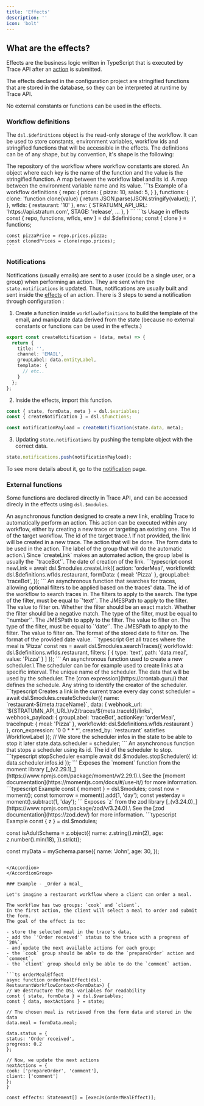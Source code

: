 ```yaml
---
title: 'Effects'
description: ''
icon: 'bolt'
---
```


## What are the effects?

Effects are the business logic written in TypeScript that is executed by Trace API
after an [action](/configuration/action) is submitted.

The effects declared in the configuration project are stringified functions that are stored in the database,
so they can be interpreted at runtime by Trace API.

<Info>No external constants or functions can be used in the effects.</Info>

### Workflow definitions

The `dsl.$definitions` object is the read-only storage of the workflow. It can be used to store constants, environment variables, workflow ids and stringified functions that will be accessible in the effects.
The definitions can be of any shape, but by convention, it's shape is the following:

<Tabs>
  <Tab title="Documentation">
    <ParamField path="repo" type="object">
      The repository of the workflow where workflow constants are stored.
    </ParamField>
    <ParamField path="functions" type="object">
      An object where each key is the name of the function and the value is the stringified function.
    </ParamField>
    <ParamField path="wfIds" type="object" >
      A map between the workflow label and its id.
    </ParamField>
    <ParamField path="env" type="object" >
      A map between the environment variable name and its value.
    </ParamField>
  </Tab>
  <Tab title="Example">
    ```ts Example of a workflow definitions
    {
      repo: {
        prices: {
          pizza: 10,
          salad: 5,
        }
      },
      functions: {
        clone: 'function clone(value) { return JSON.parse(JSON.stringify(value)); }',
      },
      wfIds: {
        restaurant: '10'
      },
      env: {
        STRATUMN_API_URL: 'https://api.stratum.com',
        STAGE: 'release',
        ...
      },
    }
    ```
  </Tab>
   <Tab title="Usage">
    ```ts Usage in effects
    const { repo, functions, wfIds, env } = dsl.$definitions;
    const { clone } = functions;
    
    const pizzaPrice = repo.prices.pizza;
    const clonedPrices = clone(repo.prices);
    ```
  </Tab>
</Tabs>

### Notifications

Notifications (usually emails) are sent to a user (could be a single user, or a group) when performing an action. They are sent when the `state.notifications` is updated. Thus, notifications are usually built and sent inside the [effects](/configuration/action/effects) of an action.
There is 3 steps to send a notification through configuration :

1. Create a function inside `workflowDefinitions` to build the template of the email, and manipulate data derived from the state (because no external constants or functions can be used in the effects.)

```typescript create a custom function in the workflow /definitions/functions
export const createNotification = (data, meta) => {
  return {
    title: '',
    channel: 'EMAIL',
    groupLabel: data.entityLabel,
    template: {
      // etc..
    }
  };
};
```

2. Inside the effects, import this function.

```typescript Usage in effects
const { state, formData, meta } = dsl.$variables;
const { createNotification } = dsl.$functions;

const notificationPayload = createNotification(state.data, meta);
```

3. Updating `state.notifications` by pushing the template object with the correct data.

```typescript Update state
state.notifications.push(notificationPayload);
```

To see more details about it, go to the [notification](/configuration/action/notifications) page.

### External functions

Some functions are declared directly in Trace API, and can be accessed direcly in the effects using `dsl.$modules`.

<AccordionGroup>
<Accordion title="createLink" icon="link">
  An asynchronous function designed to create a new link,
  enabling Trace to automatically perform an action.
  This action can be executed within any workflow,
  either by creating a new trace or targeting an existing one.
  <Tabs>
    <Tab title="Body">
      <ParamField path="workflowId" type="string" required>
        The id of the target workflow.
      </ParamField>
      <ParamField path="traceId" type="string">
        The id of the target trace.\
        If not provided, the link will be created in a new trace.
      </ParamField>
      <ParamField path="action" type="string" required>
        The action that will be done.
      </ParamField>
      <ParamField path="formData" type="object" required>
        The form data to be used in the action.
      </ParamField>
      <ParamField path="groupLabel" type="string" required>
        The label of the group that will do the automatic action.\
        Since `createLink` makes an automated action, the group label is usually the `'traceBot'`.
      </ParamField>
      <ParamField path="createdAt" type="string" required>
        The date of creation of the link.
      </ParamField>
    </Tab>
    <Tab title="Example">
      ```typescript
      const newLink = await dsl.$modules.createLink({
        action: 'orderMeal',
        workflowId: dsl.$definitions.wfIds.restaurant,
        formData: {
          meal: 'Pizza'
        },
        groupLabel: 'traceBot',
      });
      ```
    </Tab>
  </Tabs>
</Accordion>

<Accordion title="searchTraces" icon="magnifying-glass">
  An asynchronous function that searches for traces, allowing optional filters to be applied based on the traces' data.
  <Tabs>
    <Tab title="Body">
      <ParamField path="workflowId" type="string" required>
        The id of the workflow to search traces in.
      </ParamField>
      <ParamField path="filters" type="JSONDeepFilterValue[]">
        The filters to apply to the search.
        <Expandable title="JSONDeepFilterValue type" defaultOpen={false}>
          <Tabs>
            <Tab title="TextFilterValue">
              <ParamField path="type" type="literal" required>
                The type of the filter, must be equal to `'text'`.
              </ParamField>
              <ParamField path="path" type="JMESPath" required>
                The JMESPath to apply to the filter.
              </ParamField>
              <ParamField path="value" type="string" required>
                The value to filter on.
              </ParamField>
              <ParamField path="exact" type="boolean">
                Whether the filter should be an exact match.
              </ParamField>
              <ParamField path="not" type="boolean">
                Whether the filter should be a negative match.
              </ParamField>
            </Tab>
            <Tab title="NumberFilterValue">
              <ParamField path="type" type="literal" required>
                The type of the filter, must be equal to `'number'`.
              </ParamField>
              <ParamField path="path" type="JMESPath" required>
                The JMESPath to apply to the filter.
              </ParamField>
              <ParamField path="value" type="string" required>
                The value to filter on.
              </ParamField>
            </Tab>
            <Tab title="DateFilterValue">
              <ParamField path="type" type="literal" required>
                The type of the filter, must be equal to `'date'`.
              </ParamField>
              <ParamField path="path" type="JMESPath" required>
                The JMESPath to apply to the filter.
              </ParamField>
              <ParamField path="value" type="string" required>
                The value to filter on.
              </ParamField>
              <ParamField path="format" type="string">
                The format of the stored date to filter on.
              </ParamField>
              <ParamField path="inputFormat" type="string">
                The format of the provided date value.
              </ParamField>
            </Tab>
          </Tabs>
        </Expandable>
      </ParamField>
    </Tab>
    <Tab title="Example">
      ```typescript Get all traces where the meal is 'Pizza'
     const res = await dsl.$modules.searchTraces({
        workflowId: dsl.$definitions.wfIds.restaurant,
        filters: [
          {
            type: 'text',
            path: 'data.meal',
            value: 'Pizza'
          }
        ]
      });
      ```
    </Tab>
  </Tabs>
</Accordion>

<Accordion title="createScheduler" icon="timer">
  An asynchronous function used to create a new scheduler.\
  The scheduler can be for example used to create links at a specific interval.
  <Tabs>
    <Tab title="Body">
      <ParamField path="name" type="string" required>
        The unique name of the scheduler.
      </ParamField>
      <ParamField path="data" type="object">
        The data that will be used by the scheduler.
      </ParamField>
      <ParamField path="cron_expression" type="string" required>
        The [cron expression](https://crontab.guru/) that defines the schedule.
      </ParamField>
      <ParamField path="created_by" type="string" required>
        Any string to identify the creator of the scheduler.
      </ParamField>
    </Tab>
    <Tab title="Example">
      ```typescript Creates a link in the current trace every day
      const scheduler = await dsl.$modules.createScheduler({
        name: `restaurant-${meta.traceName}`,
        data: {
          webhook_url: `${STRATUMN_API_URL}/v2/traces/${meta.traceId}/links`,
          webhook_payload: {
            groupLabel: 'traceBot',
            actionKey: 'orderMeal',
            traceInput: {
              meal: 'Pizza'
            },
            workflowId: dsl.$definitions.wfIds.restaurant
          }
        },
        cron_expression: '0 0 * * *',
        created_by: `restaurant` satisfies WorkflowLabel
      });
      // We store the scheduler infos in the state to be able to stop it later
      state.data.scheduler = scheduler;
      ```
    </Tab>
  </Tabs>
</Accordion>
<Accordion title="stopScheduler" icon="stop">
  An asynchronous function that stops a scheduler using its id.
  <Tabs>
    <Tab title="Body">
      <ParamField path="id" type="string" required>
        The id of the scheduler to stop.
      </ParamField>
    </Tab>
    <Tab title="Example">
      ```typescript stopScheduler example
      await dsl.$modules.stopScheduler({
        id: data.scheduler.infos.id
      });
      ```
    </Tab>
  </Tabs>
</Accordion>
<Accordion title="moment" icon="clock">
  Exposes the `moment` function from the moment library [_(v2.29.1)_](https://www.npmjs.com/package/moment/v/2.29.1).\
  See the [moment documentation](https://momentjs.com/docs/#/use-it/) for more information.
  ```typescript Example
  const { moment } = dsl.$modules;
  const now = moment();
  const tomorrow = moment().add(1, 'day');
  const yesterday = moment().subtract(1, 'day');
  ```
</Accordion>
<Accordion title="zod" icon="shield-check">
  Exposes `z` from the zod library [_(v3.24.0)_](https://www.npmjs.com/package/zod/v/3.24.0).\
  See the [zod documentation](https://zod.dev/) for more information.
  ```typescript Example
  const { z } = dsl.$modules;

const isAdultSchema = z.object({
name: z.string().min(2),
age: z.number().min(18),
}).strict();

const myData = mySchema.parse({
name: 'John',
age: 30,
});

````

</Accordion>
</AccordionGroup>

### Example - _Order a meal_

Let's imagine a restaurant workflow where a client can order a meal.

The workflow has two groups: `cook` and `client`.
In the first action, the client will select a meal to order and submit the form.
The goal of the effect is to:

- store the selected meal in the trace's data,
- add the `'Order received'` status to the trace with a progress of `20%`,
- and update the next available actions for each group:
- the `cook` group should be able to do the `prepareOrder` action and `comment`,
- the `client` group should only be able to do the `comment` action.

```ts orderMealEffect
async function orderMealEffect(dsl: RestaurantWorkflowContext<FormData>) {
// We destructure the DSL variables for readability
const { state, formData } = dsl.$variables;
const { data, nextActions } = state;

// The chosen meal is retrieved from the form data and stored in the data
data.meal = formData.meal;

data.status = {
status: 'Order received',
progress: 0.2
};

// Now, we update the next actions
nextActions = {
cook: ['prepareOrder', 'comment'],
client: ['comment']
};
}

const effects: Statement[] = [execJs(orderMealEffect)];
````
